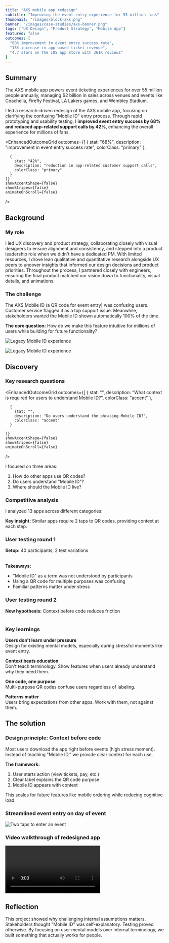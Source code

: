 ```yaml
---
title: "AXS mobile app redesign"
subtitle: "Improving the event entry experience for 55 million fans"
thumbnail: "/images/block-axs.png"
banner: "/images/case-studies/axs-banner.png"
tags: ["UX Design", "Product Strategy", "Mobile App"]
featured: false
outcomes: [
  "68% improvement in event entry success rate",
  "13% increase in app-based ticket revenue",
  "4.7 stars on the iOS app store with 361K reviews"
]
---
```









## Summary


<ProjectDetails 
title="Senior UX Designer"
responsibilities="UX design, customer research, product strategy"
duration="6 months"
/>

The AXS mobile app powers event ticketing experiences for over 55 million people annually, managing $2 billion in sales across venues and events like Coachella, Firefly Festival, LA Lakers games, and Wembley Stadium.

I led a research-driven redesign of the AXS mobile app, focusing on clarifying the confusing "Mobile ID" entry process. Through rapid prototyping and usability testing, I <strong>improved event entry success by 68% and reduced app-related support calls by 42%</strong>, enhancing the overall experience for millions of fans.


  
  
  <EnhancedOutcomeGrid 
    outcomes={[
      {
        stat: "68%",
        description: "improvement in event entry success rate",
        colorClass: "primary"
      },

      {
        stat: "42%",
        description: "reduction in app-related customer support calls",
        colorClass: "primary"
      }
    ]}
    showAccentShape={false}
    showStripes={false}
    animateOnScroll={false}
  />

## Background


### My role

I led UX discovery and product strategy, collaborating closely with visual designers to ensure alignment and consistency, and stepped into a product leadership role when we didn't have a dedicated PM. With limited resources, I drove lean qualitative and quantitative research alongside UX peers to uncover insights that informed our design decisions and product priorities. Throughout the process, I partnered closely with engineers, ensuring the final product matched our vision down to functionality, visual details, and animations.


### The challenge

The AXS Mobile ID (a QR code for event entry) was confusing users. Customer service flagged it as a top support issue. Meanwhile, stakeholders wanted the Mobile ID shown automatically 100% of the time.

**The core question:** How do we make this feature intuitive for millions of users while building for future functionality?

![Legacy Mobile ID experience](/images/case-studies/axs-oldapp-promo.png)

![Legacy Mobile ID experience](/images/case-studies/axs-oldapp-mobileid.gif)


## Discovery 

### Key research questions

<EnhancedOutcomeGrid 
    outcomes={[
      {
        stat: "",
        description: "What context is required for users to understand Mobile ID?",
        colorClass: "accent"
      },

      {
        stat: "",
        description: "Do users understand the phrasing Mobile ID?",
        colorClass: "accent"
      }
     
    ]}
    showAccentShape={false}
    showStripes={false}
    animateOnScroll={false}
  />


I focused on three areas:
1. How do other apps use QR codes?
2. Do users understand "Mobile ID"?
3. Where should the Mobile ID live?

### Competitive analysis

I analyzed 13 apps across different categories:

<Table
  headers={['Category', 'Apps', 'Code Location', 'Context Provided']}
  data={[
    ['Events', 'Ticketmaster, Seatgeek, Vividseats', 'Tied to tickets', 'Context at each step'],
    ['Rewards', 'Starbucks, Chipotle', 'Front and center', 'Minimal'],
    ['Payments', 'Venmo, PayPal', 'Multiple locations', 'Clear labels ("Get Paid")']
  ]}
/>

**Key insight:** Similar apps require 2 taps to QR codes, providing context at each step.

### User testing round 1

**Setup:** 40 participants, 2 test variations

<Table
  headers={['Variation', 'User Behavior', 'Success Rate', 'Key Quote']}
  data={[
    ['Button labeled "Mobile ID"', 'Clicked unrelated elements, did not associate "Mobile ID" with event entry', 'Low', '"Mobile ID means nothing"'],
    ['Unlabeled QR code', 'Associated code with tickets but confused by multiple uses', 'Medium', '"I had no idea where to click"']
  ]}
  variant="compact"
/>

**Takeaways:**
- "Mobile ID" as a term was not understood by participants
- Using a QR code for multiple purposes was confusing
- Familiar patterns matter under stress

### User testing round 2

**New hypothesis:** Context before code reduces friction

<Table
  headers={['Variation', 'User Behavior', 'Success Rate', 'Key Quote']}
  data={[
    ['"Entry Pass" with context', 'Womp', 'Very high', '"It looks like a barcode which I would assume would be scanned"'],
    ['"Mobile ID" with context', 'Womp', 'Low', '"Mobile ID rather than Ticket(s) made me think twice"']
  ]}
  variant="compact"
/>

### Key learnings

**Users don't learn under pressure**  
Design for existing mental models, especially during stressful moments like event entry.

**Context beats education**  
Don't teach terminology. Show features when users already understand why they need them.

**One code, one purpose**  
Multi-purpose QR codes confuse users regardless of labeling.

**Patterns matter**  
Users bring expectations from other apps. Work with them, not against them.
## The solution


### Design principle: Context before code

Most users download the app right before events (high stress moment). Instead of teaching "Mobile ID," we provide clear context for each use.

**The framework:**
1. User starts action (view tickets, pay, etc.)
2. Clear label explains the QR code purpose
3. Mobile ID appears with context

This scales for future features like mobile ordering while reducing cognitive load.

### Streamlined event entry on day of event

![Two taps to enter an event](/images/case-studies/axs-dayof-entry.png)

### Video walkthrough of redesigned app

<Video 
  playbackId="kUshZ00b9AASVFharONWlqjRCMM9hiumclQ02a01BJXAqc" 
  title="AXS Mobile App Redesign" 
/>


## Reflection

This project showed why challenging internal assumptions matters. Stakeholders thought "Mobile ID" was self-explanatory. Testing proved otherwise. By focusing on user mental models over internal terminology, we built something that actually works for people.
